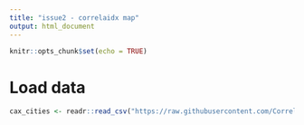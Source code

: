 ```yaml
---
title: "issue2 - correlaidx map"
output: html_document
---
```


```r
knitr::opts_chunk$set(echo = TRUE)
```

# Load data
```r
cax_cities <- readr::read_csv("https://raw.githubusercontent.com/CorrelAid/correltools/main/data/example_correlaidx_geo.csv")

```

